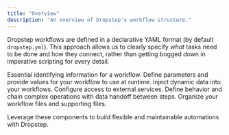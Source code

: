 ```yaml
---
title: "Overview"
description: "An overview of Dropstep's workflow structure."
---
```


Dropstep workflows are defined in a declarative YAML format (by default `dropstep.yml`). This approach allows us to clearly specify *what* tasks need to be done and how they connect, rather than getting bogged down in imperative scripting for every detail. 

<CardGroup cols={2}>
    <Card title="Metadata" icon="file-circle-info" href="/workflows/metadata">
        Essential identifying information for a workflow.
    </Card>
    <Card title="Inputs & Varfiles" icon="file-code" href="/workflows/inputs-varfiles">
        Define parameters and provide values for your workflow to use at runtime.
    </Card>
    <Card title="Templating" icon="code" href="/workflows/templating">
        Inject dynamic data into your workflows.
    </Card>
    <Card title="Providers" icon="key" href="/workflows/providers">
        Configure access to external services.
    </Card>
    <Card title="Steps" icon="person-walking" href="/steps/overview">
        Define behavior and chain complex operations with data handoff between steps.
    </Card>
    <Card title="Directory Structure" icon="folder-tree" href="/workflows/directory-structure">
        Organize your workflow files and supporting files.
    </Card>
</CardGroup>

Leverage these components to build flexible and maintainable automations with Dropstep.
